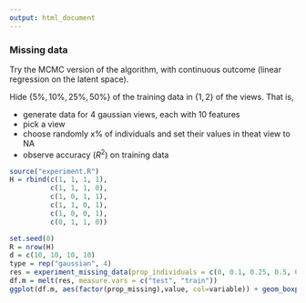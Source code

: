 ```yaml
---
output: html_document
---
```


### Missing data

Try the MCMC version of the algorithm, with continuous outcome (linear regression on the latent space). 

Hide $\{5\%, 10\%, 25\%, 50\%\}$ of the training data in $\{1, 2\}$ of the views. That is, 

- generate data for 4 gaussian views, each with 10 features
- pick a view
- choose randomly x% of individuals and set their values in theat view to NA
- observe accuracy ($R^2$) on training data

```r
source("experiment.R")
H = rbind(c(1, 1, 1, 1), 
          c(1, 1, 1, 0), 
          c(1, 0, 1, 1), 
          c(1, 1, 0, 1), 
          c(1, 0, 0, 1), 
          c(0, 1, 1, 0))

set.seed(0)
R = nrow(H)
d = c(10, 10, 10, 10)
type = rep("gaussian", 4)
res = experiment_missing_data(prop_individuals = c(0, 0.1, 0.25, 0.5, 0.75), H, d, type, R, n_views = c(1, 2))
df.m = melt(res, measure.vars = c("test", "train"))
ggplot(df.m, aes(factor(prop_missing),value, col=variable)) + geom_boxplot() + theme_bw() + facet_wrap(~n_views)

```

